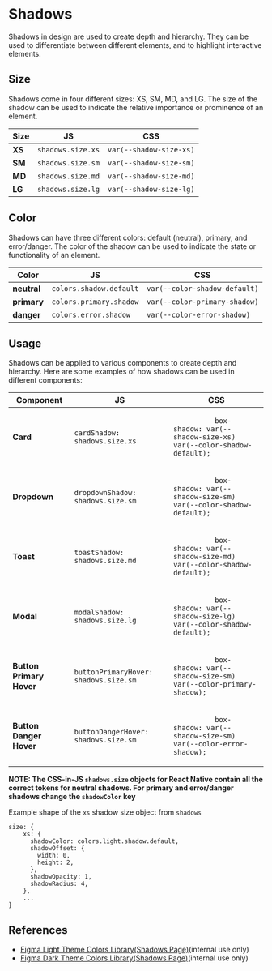 
# Shadows

Shadows in design are used to create depth and hierarchy. They can be used to differentiate between different elements, and to highlight interactive elements.

<Canvas of={ShadowStories.DefaultStory} />

## Size

Shadows come in four different sizes: XS, SM, MD, and LG. The size of the shadow can be used to indicate the relative importance or prominence of an element.

<Canvas of={ShadowStories.Size} />

<table>
  <thead>
    <tr>
      <th>Size</th>
      <th>JS</th>
      <th>CSS</th>
    </tr>
  </thead>
  <tbody>
    <tr>
      <td>
        <strong>XS</strong>
      </td>
      <td>
        <code>shadows.size.xs</code>
      </td>
      <td>
        <code>var(--shadow-size-xs)</code>
      </td>
    </tr>
    <tr>
      <td>
        <strong>SM</strong>
      </td>
      <td>
        <code>shadows.size.sm</code>
      </td>
      <td>
        <code>var(--shadow-size-sm)</code>
      </td>
    </tr>
    <tr>
      <td>
        <strong>MD</strong>
      </td>
      <td>
        <code>shadows.size.md</code>
      </td>
      <td>
        <code>var(--shadow-size-md)</code>
      </td>
    </tr>
    <tr>
      <td>
        <strong>LG</strong>
      </td>
      <td>
        <code>shadows.size.lg</code>
      </td>
      <td>
        <code>var(--shadow-size-lg)</code>
      </td>
    </tr>
  </tbody>
</table>

## Color

Shadows can have three different colors: default (neutral), primary, and error/danger. The color of the shadow can be used to indicate the state or functionality of an element.

<Canvas of={ShadowStories.Color} />

<table>
  <thead>
    <tr>
      <th>Color</th>
      <th>JS</th>
      <th>CSS</th>
    </tr>
  </thead>
  <tbody>
    <tr>
      <td>
        <strong>neutral</strong>
      </td>
      <td>
        <code>colors.shadow.default</code>
      </td>
      <td>
        <code>var(--color-shadow-default)</code>
      </td>
    </tr>
    <tr>
      <td>
        <strong>primary</strong>
      </td>
      <td>
        <code>colors.primary.shadow</code>
      </td>
      <td>
        <code>var(--color-primary-shadow)</code>
      </td>
    </tr>
    <tr>
      <td>
        <strong>danger</strong>
      </td>
      <td>
        <code>colors.error.shadow</code>
      </td>
      <td>
        <code>var(--color-error-shadow)</code>
      </td>
    </tr>
  </tbody>
</table>

## Usage

Shadows can be applied to various components to create depth and hierarchy. Here are some examples of how shadows can be used in different components:

<Canvas of={ShadowStories.ExampleUsage} />

<table>
  <thead>
    <tr>
      <th>Component</th>
      <th>JS</th>
      <th>CSS</th>
    </tr>
  </thead>
  <tbody>
    <tr>
      <td>
        <strong>Card</strong>
      </td>
      <td>
        <code>cardShadow: shadows.size.xs</code>
      </td>
      <td>
        <code>
          box-shadow: var(--shadow-size-xs) var(--color-shadow-default);
        </code>
      </td>
    </tr>
    <tr>
      <td>
        <strong>Dropdown</strong>
      </td>
      <td>
        <code>dropdownShadow: shadows.size.sm</code>
      </td>
      <td>
        <code>
          box-shadow: var(--shadow-size-sm) var(--color-shadow-default);
        </code>
      </td>
    </tr>
    <tr>
      <td>
        <strong>Toast</strong>
      </td>
      <td>
        <code>toastShadow: shadows.size.md</code>
      </td>
      <td>
        <code>
          box-shadow: var(--shadow-size-md) var(--color-shadow-default);
        </code>
      </td>
    </tr>
    <tr>
      <td>
        <strong>Modal</strong>
      </td>
      <td>
        <code>modalShadow: shadows.size.lg</code>
      </td>
      <td>
        <code>
          box-shadow: var(--shadow-size-lg) var(--color-shadow-default);
        </code>
      </td>
    </tr>
    <tr>
      <td>
        <strong>Button Primary Hover</strong>
      </td>
      <td>
        <code>buttonPrimaryHover: shadows.size.sm</code>
      </td>
      <td>
        <code>
          box-shadow: var(--shadow-size-sm) var(--color-primary-shadow);
        </code>
      </td>
    </tr>
    <tr>
      <td>
        <strong>Button Danger Hover</strong>
      </td>
      <td>
        <code>buttonDangerHover: shadows.size.sm</code>
      </td>
      <td>
        <code>
          box-shadow: var(--shadow-size-sm) var(--color-error-shadow);
        </code>
      </td>
    </tr>
  </tbody>
</table>

**NOTE: The CSS-in-JS `shadows.size` objects for React Native contain all the correct tokens for neutral shadows. For primary and error/danger shadows change the `shadowColor` key**

Example shape of the `xs` shadow size object from `shadows`

```
size: {
    xs: {
      shadowColor: colors.light.shadow.default,
      shadowOffset: {
        width: 0,
        height: 2,
      },
      shadowOpacity: 1,
      shadowRadius: 4,
    },
    ...
}

```

## References

- [Figma Light Theme Colors Library(Shadows Page)](https://www.figma.com/file/kdFzEC7xzSNw7cXteqgzDW/%5BColor%5D-Light-Theme?node-id=753%3A719)(internal use only)
- [Figma Dark Theme Colors Library(Shadows Page)](https://www.figma.com/file/rLKsoqpjyoKauYnFDcBIbO/%5BColor%5D-Dark-Theme?node-id=522%3A1022)(internal use only)
